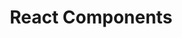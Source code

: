 ---
id: "react_tf_easy_003"
questionType: "TRUE_FALSE"
title: "React Components"
statement: "React components must be written as class components."
difficulty: "EASY"
category: "React"
correctAnswer: false
explanation: "React supports both class and function components."
---